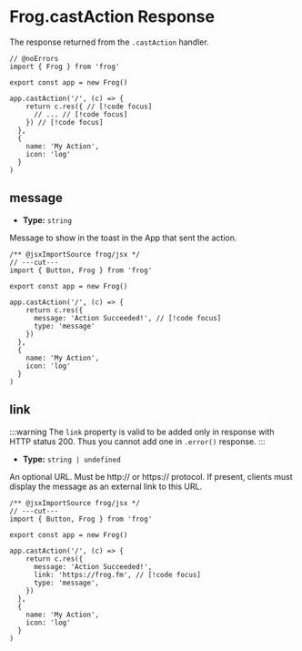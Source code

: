 # Frog.castAction Response

The response returned from the `.castAction` handler.

```tsx twoslash
// @noErrors
import { Frog } from 'frog'
 
export const app = new Frog()

app.castAction('/', (c) => {
    return c.res({ // [!code focus]
      // ... // [!code focus]
    }) // [!code focus]
  },
  {
    name: 'My Action',
    icon: 'log'
  }
)
```

## message

- **Type:** `string`

Message to show in the toast in the App that sent the action.

```tsx twoslash
/** @jsxImportSource frog/jsx */
// ---cut---
import { Button, Frog } from 'frog'
 
export const app = new Frog()
 
app.castAction('/', (c) => {
    return c.res({
      message: 'Action Succeeded!', // [!code focus]
      type: 'message'
    })
  },
  {
    name: 'My Action',
    icon: 'log'
  }
)
```

## link

:::warning
The `link` property is valid to be added only in response with HTTP status 200.
Thus you cannot add one in `.error()` response.
:::

- **Type:** `string | undefined`

An optional URL. Must be http:// or https:// protocol.
If present, clients must display the message as an external link to this URL.

```tsx twoslash
/** @jsxImportSource frog/jsx */
// ---cut---
import { Button, Frog } from 'frog'
 
export const app = new Frog()
 
app.castAction('/', (c) => {
    return c.res({
      message: 'Action Succeeded!',
      link: 'https://frog.fm', // [!code focus]
      type: 'message',
    })
  },
  {
    name: 'My Action',
    icon: 'log'
  }
)
```
